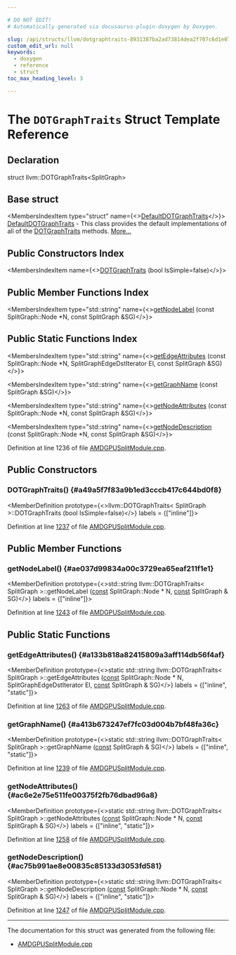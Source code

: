 ```yaml
---

# DO NOT EDIT!
# Automatically generated via docusaurus-plugin-doxygen by Doxygen.

slug: /api/structs/llvm/dotgraphtraits-8931387ba2ad73814dea2f707c6d1e07
custom_edit_url: null
keywords:
  - doxygen
  - reference
  - struct
toc_max_heading_level: 3

---
```





# The `DOTGraphTraits` Struct Template Reference

<DoxygenPage pluginConfig={pluginConfig}>



## Declaration

<CodeBlock>struct llvm::DOTGraphTraits&lt;SplitGraph&gt;</CodeBlock>

## Base struct

<MembersIndex>

<MembersIndexItem
  type="struct"
  name={<><a href="/docs/api/structs/llvm/defaultdotgraphtraits">DefaultDOTGraphTraits</a></>}>
<a href="/docs/api/structs/llvm/defaultdotgraphtraits">DefaultDOTGraphTraits</a> - This class provides the default implementations of all of the <a href="/docs/api/structs/llvm/dotgraphtraits">DOTGraphTraits</a> methods. <a href="/docs/api/structs/llvm/defaultdotgraphtraits/#details">More...</a>
</MembersIndexItem>

</MembersIndex>

## Public Constructors Index

<MembersIndex>

<MembersIndexItem
  name={<><a href="#a49a5f7f83a9b1ed3cccb417c644bd0f8">DOTGraphTraits</a> (bool IsSimple=false)</>}>
</MembersIndexItem>

</MembersIndex>

## Public Member Functions Index

<MembersIndex>

<MembersIndexItem
  type="std::string"
  name={<><a href="#ae037d99834a00c3729ea65eaf211f1e1">getNodeLabel</a> (const SplitGraph::Node &#42;N, const SplitGraph &amp;SG)</>}>
</MembersIndexItem>

</MembersIndex>

## Public Static Functions Index

<MembersIndex>

<MembersIndexItem
  type="std::string"
  name={<><a href="#a133b818a82415809a3aff114db56f4af">getEdgeAttributes</a> (const SplitGraph::Node &#42;N, SplitGraphEdgeDstIterator EI, const SplitGraph &amp;SG)</>}>
</MembersIndexItem>

<MembersIndexItem
  type="std::string"
  name={<><a href="#a413b673247ef7fc03d004b7bf48fa36c">getGraphName</a> (const SplitGraph &amp;SG)</>}>
</MembersIndexItem>

<MembersIndexItem
  type="std::string"
  name={<><a href="#ac6e2e75e511fe00375f2fb76dbad96a8">getNodeAttributes</a> (const SplitGraph::Node &#42;N, const SplitGraph &amp;SG)</>}>
</MembersIndexItem>

<MembersIndexItem
  type="std::string"
  name={<><a href="#ac75b991ae8e00835c85133d3053fd581">getNodeDescription</a> (const SplitGraph::Node &#42;N, const SplitGraph &amp;SG)</>}>
</MembersIndexItem>

</MembersIndex>


Definition at line 1236 of file <a href="/docs/api/files/lib/lib/target/lib/target/amdgpu/amdgpusplitmodule-cpp">AMDGPUSplitModule.cpp</a>.

<SectionDefinition>

## Public Constructors

### DOTGraphTraits() {#a49a5f7f83a9b1ed3cccb417c644bd0f8}

<MemberDefinition
  prototype={<>llvm::DOTGraphTraits&lt; SplitGraph &gt;::DOTGraphTraits (bool IsSimple=false)</>}
  labels = {["inline"]}>

Definition at line <a href="/docs/api/files/lib/lib/target/lib/target/amdgpu/amdgpusplitmodule-cpp/#l01237">1237</a> of file <a href="/docs/api/files/lib/lib/target/lib/target/amdgpu/amdgpusplitmodule-cpp">AMDGPUSplitModule.cpp</a>.
</MemberDefinition>

</SectionDefinition>

<SectionDefinition>

## Public Member Functions

### getNodeLabel() {#ae037d99834a00c3729ea65eaf211f1e1}

<MemberDefinition
  prototype={<>std::string llvm::DOTGraphTraits&lt; SplitGraph &gt;::getNodeLabel (<a href="/docs/api/files/lib/lib/target/lib/target/aarch64/aarch64promoteconstant-cpp/#a90f8350fecae261c25be85d38b451bff">const</a> SplitGraph::Node &#42; N, <a href="/docs/api/files/lib/lib/target/lib/target/aarch64/aarch64promoteconstant-cpp/#a90f8350fecae261c25be85d38b451bff">const</a> SplitGraph &amp; SG)</>}
  labels = {["inline"]}>

Definition at line <a href="/docs/api/files/lib/lib/target/lib/target/amdgpu/amdgpusplitmodule-cpp/#l01243">1243</a> of file <a href="/docs/api/files/lib/lib/target/lib/target/amdgpu/amdgpusplitmodule-cpp">AMDGPUSplitModule.cpp</a>.
</MemberDefinition>

</SectionDefinition>

<SectionDefinition>

## Public Static Functions

### getEdgeAttributes() {#a133b818a82415809a3aff114db56f4af}

<MemberDefinition
  prototype={<>static std::string llvm::DOTGraphTraits&lt; SplitGraph &gt;::getEdgeAttributes (<a href="/docs/api/files/lib/lib/target/lib/target/aarch64/aarch64promoteconstant-cpp/#a90f8350fecae261c25be85d38b451bff">const</a> SplitGraph::Node &#42; N, SplitGraphEdgeDstIterator EI, <a href="/docs/api/files/lib/lib/target/lib/target/aarch64/aarch64promoteconstant-cpp/#a90f8350fecae261c25be85d38b451bff">const</a> SplitGraph &amp; SG)</>}
  labels = {["inline", "static"]}>

Definition at line <a href="/docs/api/files/lib/lib/target/lib/target/amdgpu/amdgpusplitmodule-cpp/#l01263">1263</a> of file <a href="/docs/api/files/lib/lib/target/lib/target/amdgpu/amdgpusplitmodule-cpp">AMDGPUSplitModule.cpp</a>.
</MemberDefinition>

### getGraphName() {#a413b673247ef7fc03d004b7bf48fa36c}

<MemberDefinition
  prototype={<>static std::string llvm::DOTGraphTraits&lt; SplitGraph &gt;::getGraphName (<a href="/docs/api/files/lib/lib/target/lib/target/aarch64/aarch64promoteconstant-cpp/#a90f8350fecae261c25be85d38b451bff">const</a> SplitGraph &amp; SG)</>}
  labels = {["inline", "static"]}>

Definition at line <a href="/docs/api/files/lib/lib/target/lib/target/amdgpu/amdgpusplitmodule-cpp/#l01239">1239</a> of file <a href="/docs/api/files/lib/lib/target/lib/target/amdgpu/amdgpusplitmodule-cpp">AMDGPUSplitModule.cpp</a>.
</MemberDefinition>

### getNodeAttributes() {#ac6e2e75e511fe00375f2fb76dbad96a8}

<MemberDefinition
  prototype={<>static std::string llvm::DOTGraphTraits&lt; SplitGraph &gt;::getNodeAttributes (<a href="/docs/api/files/lib/lib/target/lib/target/aarch64/aarch64promoteconstant-cpp/#a90f8350fecae261c25be85d38b451bff">const</a> SplitGraph::Node &#42; N, <a href="/docs/api/files/lib/lib/target/lib/target/aarch64/aarch64promoteconstant-cpp/#a90f8350fecae261c25be85d38b451bff">const</a> SplitGraph &amp; SG)</>}
  labels = {["inline", "static"]}>

Definition at line <a href="/docs/api/files/lib/lib/target/lib/target/amdgpu/amdgpusplitmodule-cpp/#l01258">1258</a> of file <a href="/docs/api/files/lib/lib/target/lib/target/amdgpu/amdgpusplitmodule-cpp">AMDGPUSplitModule.cpp</a>.
</MemberDefinition>

### getNodeDescription() {#ac75b991ae8e00835c85133d3053fd581}

<MemberDefinition
  prototype={<>static std::string llvm::DOTGraphTraits&lt; SplitGraph &gt;::getNodeDescription (<a href="/docs/api/files/lib/lib/target/lib/target/aarch64/aarch64promoteconstant-cpp/#a90f8350fecae261c25be85d38b451bff">const</a> SplitGraph::Node &#42; N, <a href="/docs/api/files/lib/lib/target/lib/target/aarch64/aarch64promoteconstant-cpp/#a90f8350fecae261c25be85d38b451bff">const</a> SplitGraph &amp; SG)</>}
  labels = {["inline", "static"]}>

Definition at line <a href="/docs/api/files/lib/lib/target/lib/target/amdgpu/amdgpusplitmodule-cpp/#l01247">1247</a> of file <a href="/docs/api/files/lib/lib/target/lib/target/amdgpu/amdgpusplitmodule-cpp">AMDGPUSplitModule.cpp</a>.
</MemberDefinition>

</SectionDefinition>

<hr/>

The documentation for this struct was generated from the following file:

<ul>
<li><a href="/docs/api/files/lib/lib/target/lib/target/amdgpu/amdgpusplitmodule-cpp">AMDGPUSplitModule.cpp</a></li>
</ul>

</DoxygenPage>
